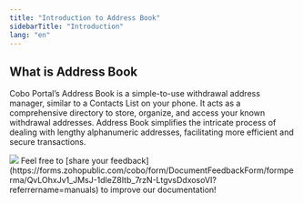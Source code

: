 ```yaml
---
title: "Introduction to Address Book"
sidebarTitle: "Introduction"
lang: "en"
---
```


## What is Address Book

Cobo Portal’s Address Book is a simple-to-use withdrawal address manager, similar to a Contacts List on your phone. It acts as a comprehensive directory to store, organize, and access your known withdrawal addresses. Address Book simplifies the intricate process of dealing with lengthy alphanumeric addresses, facilitating more efficient and secure transactions.

<img src="/en/images/address-book/what-is-address-book.png" className="screenshot_full_screen"/>
<Tip>Feel free to [share your feedback](https://forms.zohopublic.com/cobo/form/DocumentFeedbackForm/formperma/QvLOhxJv1_JMsJ-1dleZ8Itb_7rzN-LtgvsDdxosoVI?referrername=manuals) to improve our documentation!</Tip>